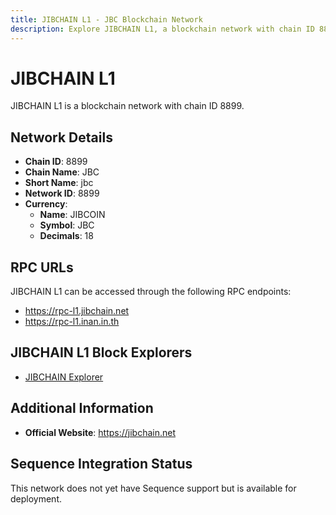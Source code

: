 ```yaml
--- 
title: JIBCHAIN L1 - JBC Blockchain Network
description: Explore JIBCHAIN L1, a blockchain network with chain ID 8899. Learn about its native currency, JIBCOIN, and how to interact with the network.
---
```


# JIBCHAIN L1

JIBCHAIN L1 is a blockchain network with chain ID 8899.

## Network Details

- **Chain ID**: 8899
- **Chain Name**: JBC
- **Short Name**: jbc
- **Network ID**: 8899
- **Currency**: 
  - **Name**: JIBCOIN
  - **Symbol**: JBC
  - **Decimals**: 18

## RPC URLs

JIBCHAIN L1 can be accessed through the following RPC endpoints:

- https://rpc-l1.jibchain.net
- https://rpc-l1.inan.in.th

## JIBCHAIN L1 Block Explorers

- [JIBCHAIN Explorer](https://exp-l1.jibchain.net)

## Additional Information

- **Official Website**: https://jibchain.net

## Sequence Integration Status

This network does not yet have Sequence support but is available for deployment.
